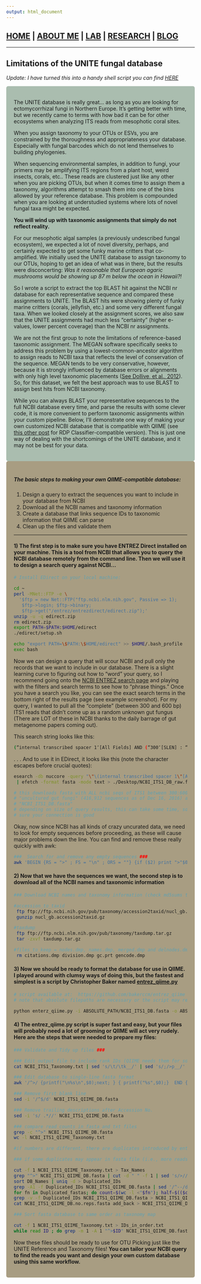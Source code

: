 ```yaml
---
output: html_document
---
```

## [HOME](http://gzahn.github.io/) | [ABOUT ME](http://gzahn.github.io/about-me/) | [LAB](http://gzahn.github.io/lab/) | [RESEARCH](http://gzahn.github.io/pubs_and_pres/) | [BLOG](http://gzahn.github.io/blog-archive/)

___

## Limitations of the UNITE fungal database


*Update:  I have turned this into a handy shell script you can find [HERE](https://raw.githubusercontent.com/gzahn/tools/master/make_qiime_database_from_fasta.sh) *

<style>
div.gray { background-color:#aabdaf; border-radius: 5px; padding: 20px;}
</style>
<div class = "gray">


 
The UNITE database is really great… as long as you are looking for ectomycorrhizal fungi in Northern Europe.
It's getting better with time, but we recently came to terms with how bad it can be for other ecosystems when analyzing ITS reads from mesophotic coral sites. 

When you assign taxonomy to your OTUs or ESVs, you are constrained by the thoroughness and appropriateness your database. Especially with fungal barcodes which do not lend themselves to building phylogenies.

When sequencing environmental samples, in addition to fungi, your primers may be amplifying ITS regions from a plant host, weird insects, corals, etc.. These reads are clustered just like any other when you are picking OTUs, but when it comes time to assign them a taxonomy, algorithms attempt to smash them into one of the bins allowed by your reference database.  This problem is compounded when you are looking at understudied systems where lots of novel fungal taxa might be expected.

**You will wind up with taxonomic assignments that simply do not reflect reality.**

For our mesophotic algal samples (a previously undescribed fungal ecosystem), we expected a lot of novel diversity, perhaps, and certainly expected to get some funky marine critters that co-amplified. We initially used the UNITE database to assign taxonomy to our OTUs, hoping to get an idea of what was in there, but the results were disconcerting: *Was it reasonable that European agaric mushrooms would be showing up 87 m below the ocean in Hawaii?!* 

So I wrote a script to extract the top BLAST hit against the NCBI nr database for each representative sequence and compared these assignments to UNITE.  The BLAST hits were showing plenty of funky marine critters (corals, jellyfish, etc.) and some very different fungal taxa. When we looked closely at the assignment scores, we also saw that the UNITE assignments had much less “certainty” (higher e-values, lower percent coverage) than the NCBI nr assignments.

We are not the first group to note the limitations of reference-based taxonomic assignment.  The MEGAN software specifically seeks to address this problem by using a lowest-common-ancestor algorithm to assign reads to NCBI taxa that reflects the level of conservation of the sequence.  MEGAN tends to be very conservative, however, because it is strongly influenced by database errors or alignments with only high level taxonomic placements ([See Dollive, et al., 2012](https://www.ncbi.nlm.nih.gov/pmc/articles/PMC4053730/)).  So, for this dataset, we felt the best approach was to use BLAST to assign best hits from NCBI taxonomy.

While you can always BLAST your representative sequences to the full NCBI database every time, and parse the results with some clever code, it is more convenient to perform taxonomic assignments within your custom pipeline. Below, I’ll demonstrate one way of making your own customized NCBI database that is compatible with QIIME (see [this other post](http://gzahn.github.io/blog-archive/outgroups-for-rdp-classifier/) for RDP Classifier-compatible version).  This is just one way of dealing with the shortcomings of the UNITE database, and it may not be best for your data.

</div>

<style>
div.blue { background-color:#a89d82; border-radius: 5px; padding: 20px;}
</style>
<div class = "blue">

##### The basic steps to making your own QIIME-compatible database:
1) Design a query to extract the sequences you want to include in your database from NCBI
2) Download all the NCBI names and taxonomy information
3) Create a database that links sequence IDs to taxonomic information that QIIME can parse
4) Clean up the files and validate them

___


#### 1) The first step is to make sure you have ENTREZ Direct installed on your machine.  This is a tool from NCBI that allows you to query the NCBI database remotely from the command line. Then we will use it to design a search query against NCBI...

```bash
# Install EDirect on your local machine:

cd ~
perl -MNet::FTP -e \
  '$ftp = new Net::FTP("ftp.ncbi.nlm.nih.gov", Passive => 1);
   $ftp->login; $ftp->binary;
   $ftp->get("/entrez/entrezdirect/edirect.zip");'
unzip -u -q edirect.zip
rm edirect.zip
export PATH=$PATH:$HOME/edirect
./edirect/setup.sh

echo "export PATH=\$PATH:\$HOME/edirect" >> $HOME/.bash_profile
exec bash
```
 
 
Now we can design a query that will scour NCBI and pull only the records that we want to include in our database.  There is a slight learning curve to figuring out how to “word” your query, so I recommend going onto the [NCBI ENTREZ search page](https://www.ncbi.nlm.nih.gov/gquery/) and playing with the filters and search terms to see how to “phrase things.”  Once you have a search you like, you can see the exact search terms in the bottom right of the results page (see example screenshot). For my query, I wanted to pull all the “complete” (between 300 and 600 bp) ITS1 reads that didn’t come up as a random unknown gut fungus (There are  LOT of these in NCBI thanks to the daily barrage of gut metagenome papers coming out).

This search string looks like this:

```bash
(“internal transcribed spacer 1″[All Fields] AND (“300″[SLEN] : “600”[SLEN])) NOT “uncultured Neocallimastigales”[porgn] NOT “bacteria”[Filter]
```

. . . And to use it in EDirect, it looks like this (note the character escapes before crucial quotes):

```bash
esearch -db nuccore -query "\"\(internal transcribed spacer 1\"[All Fields] AND \(300[SLEN] : 600[SLEN]\)\) NOT \"uncultured Neocallimastigales\"[porgn] NOT \"bacteria\"[Filter]" \
 | efetch -format fasta -mode text > ./Desktop/NCBI_ITS1_DB_raw.fasta

# this downloads fasta with ALL ncbi seqs of ITS1 between 300:600 bp, that aren't bacterial or 
# "uncultured gut fungi" (416,912 sequences as of Dec 16, 2016) and saves them as s fasta text file called 
# "NCBI_ITS1_DB.fasta" 
# depending on size of query results, this can take some time, so be careful about hangups and make 
# sure your connection is good
```

 Okay, now since NCBI has all kinds of crazy uncurated data, we need to look for empty sequences before proceeding, as these will cause major problems down the line.  You can find and remove these really quickly with awk:

```bash

###  Search for and remove any empty sequences ###
awk 'BEGIN {RS = ">" ; FS = "\n" ; ORS = ""} {if ($2) print ">"$0}' NCBI_ITS1_DB_raw.fasta > NCBI_ITS1_DB.fasta
```

#### 2) Now that we have the sequences we want, the second step is to download all of the NCBI names and taxonomic information

```bash

### Download NCBI names and taxonomy information (check md5sums to ensure proper downloads) ###

#accession_to_taxid
 ftp ftp://ftp.ncbi.nih.gov/pub/taxonomy/accession2taxid/nucl_gb.accession2taxid.gz
 gunzip nucl_gb.accession2taxid.gz

#taxdump
 ftp ftp://ftp.ncbi.nlm.nih.gov/pub/taxonomy/taxdump.tar.gz
 tar -zxvf taxdump.tar.gz

#files_to_keep = nodes.dmp, names.dmp, merged.dmp and delnodes.dmp
 rm citations.dmp division.dmp gc.prt gencode.dmp
```

#### 3) Now we should be ready to format the database for use in QIIME. I played around with clumsy ways of doing this, but the fastest and simplest is a script by Christopher Baker named [entrez_qiime.py](https://github.com/bakerccm/entrez_qiime)


```bash

# script available at:  https://github.com/bakerccm/entrez_qiime
# note that absolute filepaths are necessary or the script may return an error

python enterz_qiime.py -i ABSOLUTE_PATH/NCBI_ITS1_DB.fasta -o ABSOLUTE_OUTPUT_PATH/NCBI_ITS1_Taxonomy.txt -r kingdom,phyllum,class,order,family,genus,species
```

#### 4) The entrez_qiime.py script is super fast and easy, but your files will probably need a lot of grooming or QIIME will act very rudely.  Here are the steps that were needed to prepare my files:

 
```bash
### Validate and Tidy up files ###

### Edit output file to include rank IDs (QIIME needs them for some scripts)
cat NCBI_ITS1_Taxonomy.txt | sed 's/\t/\tk__/' | sed 's/;/>p__/' | sed 's/;/>c__/' | sed 's/;/>o__/' | sed 's/;/>f__/' | sed 's/;/>g__/' | sed 's/;/>s__/' | sed 's/>/;/g' > NCBI_ITS1_QIIME_Taxonomy.txt

### Edit database to single-line fasta format
awk '/^>/ {printf("\n%s\n",$0);next; } { printf("%s",$0);}  END {printf("\n");}' < NCBI_ITS1_DB.fasta > NCBI_ITS1_QIIME_DB.fasta

### Remove first blank line
sed -i '/^$/d' NCBI_ITS1_QIIME_DB.fasta

### Remove trailing descriptions after Accession No.
sed -i 's/ .*//' NCBI_ITS1_QIIME_DB.fasta

### compare read counts in fasta and txt files
grep -c "^>" NCBI_ITS1_QIIME_DB.fasta
wc -l NCBI_ITS1_QIIME_Taxonomy.txt

#if numbers are different, there are duplicates introduced by entrez_qiime.py

### if some duplicates may appear in fasta file (i.e., more reads than taxonomy IDs), get lists of Seq/Taxonomy IDs and remove duplicates from fasta file

cut -f 1 NCBI_ITS1_QIIME_Taxonomy.txt > Tax_Names
grep "^>" NCBI_ITS1_QIIME_DB.fasta | cut -d " " -f 1 | sed 's/>//g' > DB_Names
sort DB_Names | uniq -d > Duplicated_IDs
grep -A1 -f Duplicated_IDs NCBI_ITS1_QIIME_DB.fasta | sed '/^--/d' > Duplicated_fastas
for fn in Duplicated_fastas; do count=$(wc -l <"$fn"); half=$(($count/2 )); head -n $half $fn > add_back; done
grep -v -f Duplicated_IDs NCBI_ITS1_QIIME_DB.fasta > NCBI_ITS1_QIIME_DB.no.reps.fasta
cat NCBI_ITS1_QIIME_DB.no.reps.fasta add_back > NCBI_ITS1_QIIME_DB.fasta

### Sort fasta database to same order as taxonomy map

cut -f 1 NCBI_ITS1_QIIME_Taxonomy.txt > IDs_in_order.txt
while read ID ; do grep -m 1 -A 1 "^>$ID" NCBI_ITS1_QIIME_DB.fasta ; done < IDs_in_order.txt > NCBI_ITS1_QIIME_DB.fasta.sorted &  #This will take quite a long time to run
```

Now these files should be ready to use for OTU Picking just like the UNITE Reference and Taxonomy files!
**You can tailor your NCBI query to find the reads you want and design your own custom database using this same workflow.**
</div>